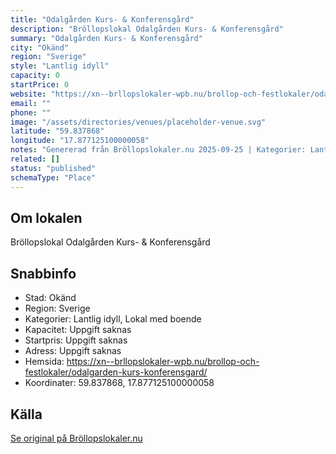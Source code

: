 ```yaml
---
title: "Odalgården Kurs- & Konferensgård"
description: "Bröllopslokal Odalgården Kurs- & Konferensgård"
summary: "Odalgården Kurs- & Konferensgård"
city: "Okänd"
region: "Sverige"
style: "Lantlig idyll"
capacity: 0
startPrice: 0
website: "https://xn--brllopslokaler-wpb.nu/brollop-och-festlokaler/odalgarden-kurs-konferensgard/"
email: ""
phone: ""
image: "/assets/directories/venues/placeholder-venue.svg"
latitude: "59.837868"
longitude: "17.877125100000058"
notes: "Genererad från Bröllopslokaler.nu 2025-09-25 | Kategorier: Lantlig idyll, Lokal med boende"
related: []
status: "published"
schemaType: "Place"
---
```


## Om lokalen

Bröllopslokal Odalgården Kurs- & Konferensgård

## Snabbinfo

- Stad: Okänd
- Region: Sverige
- Kategorier: Lantlig idyll, Lokal med boende
- Kapacitet: Uppgift saknas
- Startpris: Uppgift saknas
- Adress: Uppgift saknas
- Hemsida: https://xn--brllopslokaler-wpb.nu/brollop-och-festlokaler/odalgarden-kurs-konferensgard/
- Koordinater: 59.837868, 17.877125100000058

## Källa

[Se original på Bröllopslokaler.nu](https://xn--brllopslokaler-wpb.nu/brollop-och-festlokaler/odalgarden-kurs-konferensgard/)
